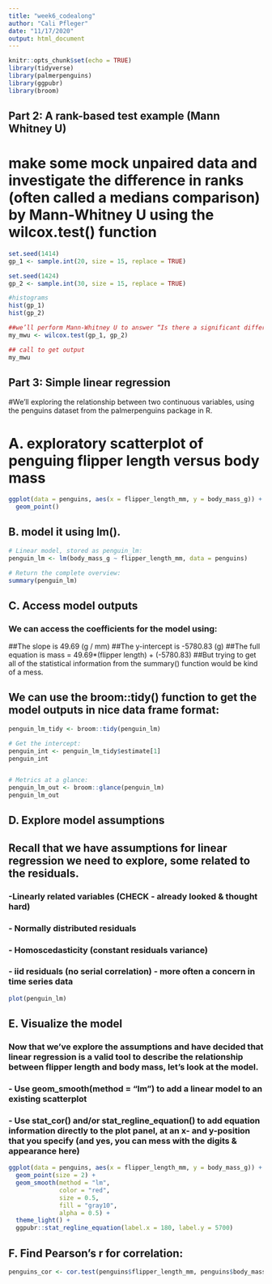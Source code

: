 ```yaml
---
title: "week6_codealong"
author: "Cali Pfleger"
date: "11/17/2020"
output: html_document
---
```


```r
knitr::opts_chunk$set(echo = TRUE)
library(tidyverse)
library(palmerpenguins)
library(ggpubr)
library(broom)
```


## Part 2: A rank-based test example (Mann Whitney U)

# make some mock unpaired data and investigate the difference in ranks (often called a medians comparison) by Mann-Whitney U using the wilcox.test() function  

```r
set.seed(1414)
gp_1 <- sample.int(20, size = 15, replace = TRUE)

set.seed(1424)
gp_2 <- sample.int(30, size = 15, replace = TRUE)

#histograms
hist(gp_1)
hist(gp_2)

##we’ll perform Mann-Whitney U to answer “Is there a significant difference in ranks (medians) between gp_1 and gp_2?” using the wilcox.test() function.
my_mwu <- wilcox.test(gp_1, gp_2)

## call to get output
my_mwu

```

## Part 3: Simple linear regression
#We’ll exploring the relationship between two continuous variables, using the penguins dataset from the palmerpenguins package in R.

# A. exploratory scatterplot of penguing flipper length versus body mass
```r
ggplot(data = penguins, aes(x = flipper_length_mm, y = body_mass_g)) +
  geom_point()

```


## B. model it using lm().

```r
# Linear model, stored as penguin_lm:
penguin_lm <- lm(body_mass_g ~ flipper_length_mm, data = penguins)

# Return the complete overview:
summary(penguin_lm)
```

## C. Access model outputs
### We can access the coefficients for the model using:
##The slope is 49.69 (g / mm)
##The y-intercept is -5780.83 (g)
##The full equation is mass = 49.69*(flipper length) + (-5780.83)
##But trying to get all of the statistical information from the summary() function would be kind of a mess.

## We can use the broom::tidy() function to get the model outputs in nice data frame format:

```r
penguin_lm_tidy <- broom::tidy(penguin_lm)

# Get the intercept: 
penguin_int <- penguin_lm_tidy$estimate[1]
penguin_int


# Metrics at a glance: 
penguin_lm_out <- broom::glance(penguin_lm)
penguin_lm_out

```



## D. Explore model assumptions
## Recall that we have assumptions for linear regression we need to explore, some related to the residuals.

### -Linearly related variables (CHECK - already looked & thought hard)
### - Normally distributed residuals
### - Homoscedasticity (constant residuals variance)
### - iid residuals (no serial correlation) - more often a concern in time series data

```r
plot(penguin_lm)

```


## E. Visualize the model
### Now that we’ve explore the assumptions and have decided that linear regression is a valid tool to describe the relationship between flipper length and body mass, let’s look at the model.

### - Use geom_smooth(method = "lm") to add a linear model to an existing scatterplot

### - Use stat_cor() and/or stat_regline_equation() to add equation information directly to the plot panel, at an x- and y-position that you specify (and yes, you can mess with the digits & appearance here)


```r
ggplot(data = penguins, aes(x = flipper_length_mm, y = body_mass_g)) +
  geom_point(size = 2) +
  geom_smooth(method = "lm",
              color = "red",
              size = 0.5,
              fill = "gray10",
              alpha = 0.5) +
  theme_light() +
  ggpubr::stat_regline_equation(label.x = 180, label.y = 5700)
```
## F. Find Pearson’s r for correlation:


```r
penguins_cor <- cor.test(penguins$flipper_length_mm, penguins$body_mass_g)

```

